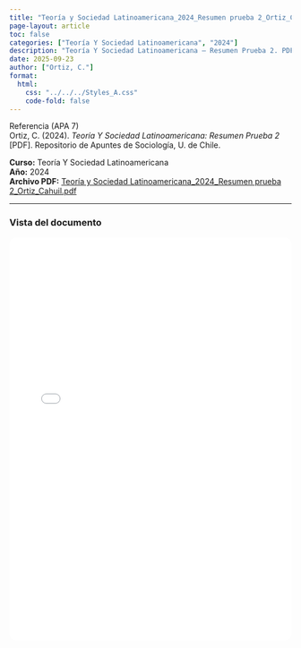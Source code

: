 ```yaml
---
title: "Teoría y Sociedad Latinoamericana_2024_Resumen prueba 2_Ortiz_Cahuil.pdf"
page-layout: article
toc: false
categories: ["Teoría Y Sociedad Latinoamericana", "2024"]
description: "Teoría Y Sociedad Latinoamericana — Resumen Prueba 2. PDF aportado por Ortiz Cahuil."
date: 2025-09-23
author: ["Ortiz, C."]
format:
  html:
    css: "../../../Styles_A.css"
    code-fold: false
---
```


::: {.page-surface}

~~~{=html}
<div class="box-apa">
  <div class="box-apa-head">
    <span class="box-apa-kicker">Referencia (APA 7)</span>
  </div>
  <div class="box-apa-body">
    Ortiz, C. (2024). <em>Teoría Y Sociedad Latinoamericana: Resumen Prueba 2</em> [PDF]. Repositorio de Apuntes de Sociología, U. de Chile.
  </div>
</div>
~~~

**Curso:** Teoría Y Sociedad Latinoamericana  
**Año:** 2024  
**Archivo PDF:** [Teoría y Sociedad Latinoamericana_2024_Resumen prueba 2_Ortiz_Cahuil.pdf](/resources/apuntes_Listos/Teor%C3%ADa%20y%20Sociedad%20Latinoamericana_2024_Resumen%20prueba%202_Ortiz_Cahuil.pdf)

---

### Vista del documento

<iframe src="/resources/apuntes_Listos/Teor%C3%ADa%20y%20Sociedad%20Latinoamericana_2024_Resumen%20prueba%202_Ortiz_Cahuil.pdf" width="100%" height="720" style="border:1px solid var(--borde); border-radius:12px;"></iframe>

:::
